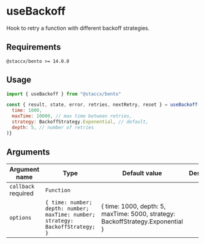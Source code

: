 
<Meta title="Hooks/useBackoff/README" />

# useBackoff

<Subtitle>Hook to retry a function with different backoff strategies.</Subtitle>

## Requirements

`@staccx/bento >= 14.0.0`

## Usage

```js
import { useBackoff } from "@staccx/bento"

const { result, state, error, retries, nextRetry, reset } = useBackoff(() => fetchAListOfDataOrSomething(), {
  time: 1000,
  maxTime: 10000, // max time between retries,
  strategy: BackoffStrategy.Exponential, // default,
  depth: 5, // number of retries
)}
```

## Arguments

| Argument name                                        | Type                                                                           | Default value                                                                  | Description |
| ---------------------------------------------------- | ------------------------------------------------------------------------------ | ------------------------------------------------------------------------------ | ----------- |
| `callback` <Badge status="positive">required</Badge> | `Function`                                                                     |                                                                                |             |
| `options`                                            | `{ time: number; depth: number; maxTime: number; strategy: BackoffStrategy; }` | { time: 1000, depth: 5, maxTime: 5000, strategy: BackoffStrategy.Exponential } |             |

<!-- ## Troubleshooting

### Troubleshoot heading

Troubleshoot description -->
